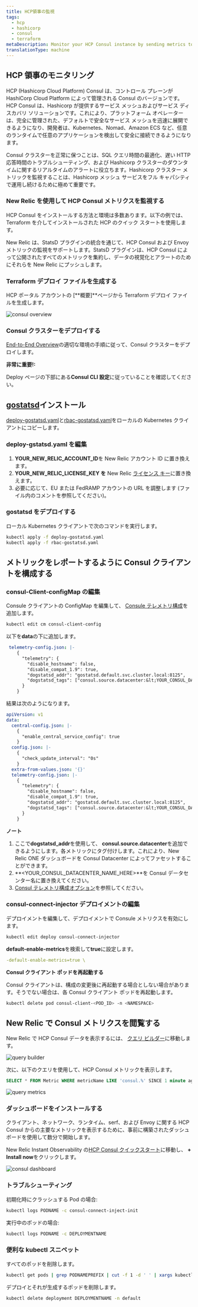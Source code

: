 ```yaml
---
title: HCP領事の監視
tags:
  - hcp
  - hashicorp
  - consul
  - terraform
metaDescription: Monitor your HCP Consul instance by sending metrics to New Relic via Statsd
translationType: machine
---
```






## HCP 領事のモニタリング

HCP (Hashicorp Cloud Platform) Consul は、コントロール プレーンが HashiCorp Cloud Platform によって管理される Consul のバージョンです。HCP Consul は、Hashicorp が提供するサービス メッシュおよびサービス ディスカバリ ソリューションです。これにより、プラットフォーム オペレーターは、完全に管理された、デフォルトで安全なサービス メッシュを迅速に展開できるようになり、開発者は、Kubernetes、Nomad、Amazon ECS など、任意のランタイムで任意のアプリケーションを検出して安全に接続できるようになります。

Consul クラスターを正常に保つことは、SQL クエリ時間の最適化、遅い HTTP 応答時間のトラブルシューティング、および Hashicorp クラスターのダウンタイムに関するリアルタイムのアラートに役立ちます。Hashicorp クラスター メトリックを監視することは、Hashicorp メッシュ サービスをフル キャパシティで運用し続けるために極めて重要です。

### New Relic を使用して HCP Consul メトリクスを監視する

HCP Consul をインストールする方法と環境は多数あります。以下の例では、Terraform を介してインストールされた HCP のクイック スタートを使用します。

New Relic は、StatsD プラグインの統合を通じて、HCP Consul および Envoy メトリックの監視をサポートします。StatsD プラグインは、HCP Consul によって公開されたすべてのメトリックを集約し、データの視覚化とアラートのためにそれらを New Relic にプッシュします。

### Terraform デプロイ ファイルを生成する

HCP ポータル アカウントの \[**概要]**ページから Terraform デプロイ ファイルを生成します。

<img
  title="consul overview"
  alt="consul overview"
  src={infrastructureConsulOverview}
/>

### Consul クラスターをデプロイする

[End-to-End Overview](https://learn.hashicorp.com/tutorials/cloud/consul-end-to-end-overview)の適切な環境の手順に従って、Consul クラスターをデプロイします。

**非常に重要!:**

Deploy ページの下部にある**Consul CLI 設定**に従っていることを確認してください。

## [gostatsd](https://github.com/atlassian/gostatsd)インストール

[deploy-gostatsd.yaml](https://github.com/newrelic-experimental/hashicorp-quickstart-annex/blob/main/hcp-consul/deploy-gostatsd.yaml)と[rbac-gostatsd.yaml](https://github.com/newrelic-experimental/hashicorp-quickstart-annex/blob/main/hcp-consul/rbac-gostatsd.yaml)をローカルの Kubernetes クライアントにコピーします。

### deploy-gstatsd.yaml を編集

1. **YOUR_NEW_RELIC_ACCOUNT_ID**を New Relic アカウント ID に置き換えます。
2. **YOUR_NEW_RELIC_LICENSE_KEY を** New Relic [ライセンス キー](/docs/apis/intro-apis/new-relic-api-keys/#license-key)に置き換えます。
3. 必要に応じて、EU または FedRAMP アカウントの URL を調整します (ファイル内のコメントを参照してください)。

### gostatsd をデプロイする

ローカル Kubernetes クライアントで次のコマンドを実行します。

```bash
kubectl apply -f deploy-gostatsd.yaml
kubectl apply -f rbac-gostatsd.yaml
```

## メトリックをレポートするように Consul クライアントを構成する

### consul-Client-configMap の編集

Consule クライアントの ConfigMap を編集して、 [Consule テレメトリ構成](https://www.consul.io/docs/agent/telemetry)を追加します。

```bash
kubectl edit cm consul-client-config
```

以下を**data**の下に追加します。

```yaml
 telemetry-config.json: |-
    {   
      "telemetry": {
        "disable_hostname": false,
        "disable_compat_1.9": true,
        "dogstatsd_addr": "gostatsd.default.svc.cluster.local:8125",
        "dogstatsd_tags": ["consul.source.datacenter:&lt;YOUR_CONSUL_DATACENTER_NAME_HERE&gt;"]
      }   
    }  

```

結果は次のようになります。

```yaml
apiVersion: v1
data:
  central-config.json: |-
    {   
      "enable_central_service_config": true
    }   
  config.json: |-
    {   
      "check_update_interval": "0s"
    }   
  extra-from-values.json: '{}'
  telemetry-config.json: |-
    {   
      "telemetry": {
        "disable_hostname": false,
        "disable_compat_1.9": true,
        "dogstatsd_addr": "gostatsd.default.svc.cluster.local:8125",
        "dogstatsd_tags": ["consul.source.datacenter:&lt;YOUR_CONSUL_DATACENTER_NAME_HERE&gt;"]
      }   
    }  

```

**ノート**

1. ここで**dogstatsd_addr**を使用して、 **consul.source.datacenter**を追加できるようにします。各メトリックにタグ付けします。これにより、New Relic ONE ダッシュボードを Consul Datacenter によってファセットすることができます。
2. **&lt;YOUR_CONSUL_DATACENTER_NAME_HERE>**を Consul データセンター名に置き換えてください。
3. [Consul テレメトリ構成オプション](https://www.consul.io/docs/agent/config/config-files#telemetry)を参照してください。

### consul-connect-injector デプロイメントの編集

デプロイメントを編集して、デプロイメントで Consule メトリクスを有効にします。

```bash
kubectl edit deploy consul-connect-injector
```

**default-enable-metrics**を検索して**true**に設定します。

```yaml
-default-enable-metrics=true \
```

**Consul クライアント ポッドを再起動する**

Consul クライアントは、構成の変更後に再起動する場合としない場合があります。そうでない場合は、各 Consul クライアント ポッドを再起動します。

```bash
kubectl delete pod consul-client-<POD_ID> -n <NAMESPACE>
```

## New Relic で Consul メトリクスを閲覧する

New Relic で HCP Consul データを表示するには、 [クエリ ビルダー](https://docs.newrelic.com/docs/query-your-data/explore-query-data/query-builder/introduction-query-builder/)に移動します。

<img
  title="query builder"
  alt="query builder"
  src={infrastructureQueryBuilder}
/>

次に、以下のクエリを使用して、HCP Consul メトリックを表示します。

```SQL
SELECT * FROM Metric WHERE metricName LIKE 'consul.%' SINCE 1 minute ago
```

<img
  title="query metrics"
  alt="query metrics"
  src={infrastructureQueryMetrics}
/>

### ダッシュボードをインストールする

クライアント、ネットワーク、ランタイム、serf、および Envoy に関する HCP Consul からの主要なメトリックを表示するために、事前に構築されたダッシュボードを使用して数分で開始します。

New Relic Instant Observability の[HCP Consul クイックスタート](https://newrelic.com/instant-observability/hcp-consul)に移動し、 **+ Install now**をクリックします。

<img
  title="consul dashboard"
  alt="consul dashboard"
  src={infrastructureConsulDashboard}
/>

### トラブルシューティング

初期化時にクラッシュする Pod の場合:

```bash
kubectl logs PODNAME -c consul-connect-inject-init
```

実行中のポッドの場合:

```bash
kubectl logs PODNAME -c DEPLOYMENTNAME
```

### 便利な kubectl スニペット

すべてのポッドを削除します。

```bash
kubectl get pods | grep PODNAMEPREFIX | cut -f 1 -d ' ' | xargs kubectl delete pods
```

デプロイとそれが生成するポッドを削除します。

```bash
kubectl delete deployment DEPLOYMENTNAME -n default
```